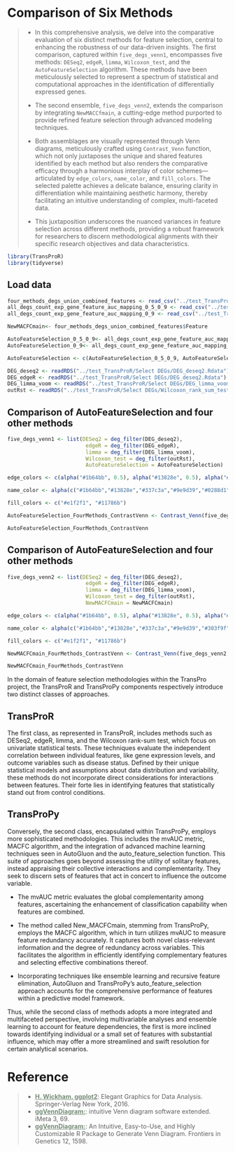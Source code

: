# Comparison of Six Methods
>* In this comprehensive analysis, we delve into the comparative evaluation of six distinct methods for feature selection, central to enhancing the robustness of our data-driven insights. The first comparison, captured within `five_degs_venn1`, encompasses five methods: `DESeq2`, `edgeR`, `limma`, `Wilcoxon_test`, and the `AutoFeatureSelection` algorithm. These methods have been meticulously selected to represent a spectrum of statistical and computational approaches in the identification of differentially expressed genes.
>
>* The second ensemble, `five_degs_venn2`, extends the comparison by integrating `NewMACCfmain`, a cutting-edge method purported to provide refined feature selection through advanced modeling techniques.
>
>* Both assemblages are visually represented through Venn diagrams, meticulously crafted using `Contrast_Venn` function, which not only juxtaposes the unique and shared features identified by each method but also renders the comparative efficacy through a harmonious interplay of color schemes—articulated by `edge_colors`, `name_color`, and `fill_colors`. The selected palette achieves a delicate balance, ensuring clarity in differentiation while maintaining aesthetic harmony, thereby facilitating an intuitive understanding of complex, multi-faceted data.
>
>* This juxtaposition underscores the nuanced variances in feature selection across different methods, providing a robust framework for researchers to discern methodological alignments with their specific research objectives and data characteristics.

```r
library(TransProR)
library(tidyverse)
```

## Load data
```r
four_methods_degs_union_combined_features <- read_csv("../test_TransProR/four_methods_degs_union_combined_features.csv")
all_degs_count_exp_gene_feature_auc_mapping_0_5_0_9 <- read_csv("../test_TransProR/all_degs_count_exp_gene_feature_auc_mapping_0.5_0.9.csv")
all_degs_count_exp_gene_feature_auc_mapping_0_9 <- read_csv("../test_TransProR/all_degs_count_exp_gene_feature_auc_mapping_0.9.csv")

NewMACFCmain<- four_methods_degs_union_combined_features$Feature

AutoFeatureSelection_0_5_0_9<- all_degs_count_exp_gene_feature_auc_mapping_0_5_0_9$Gene
AutoFeatureSelection_0_9<- all_degs_count_exp_gene_feature_auc_mapping_0_9$Gene

AutoFeatureSelection <- c(AutoFeatureSelection_0_5_0_9, AutoFeatureSelection_0_9)

DEG_deseq2 <- readRDS("../test_TransProR/Select DEGs/DEG_deseq2.Rdata")
DEG_edgeR <- readRDS("../test_TransProR/Select DEGs/DEG_deseq2.Rdata")
DEG_limma_voom <- readRDS("../test_TransProR/Select DEGs/DEG_limma_voom.Rdata")
outRst <- readRDS("../test_TransProR/Select DEGs/Wilcoxon_rank_sum_testoutRst.Rdata")

```


## Comparison of AutoFeatureSelection and four other methods
```r
five_degs_venn1 <- list(DESeq2 = deg_filter(DEG_deseq2), 
                         edgeR = deg_filter(DEG_edgeR), 
                         limma = deg_filter(DEG_limma_voom), 
                         Wilcoxon_test = deg_filter(outRst),
                         AutoFeatureSelection = AutoFeatureSelection)

edge_colors <- c(alpha("#1b64bb", 0.5), alpha("#13828e", 0.5), alpha("#337c3a", 0.5), alpha("#9e9d39", 0.5), alpha("#0288d1", 0.5))

name_color <- alpha(c("#1b64bb","#13828e","#337c3a","#9e9d39","#0288d1"), 0.8)

fill_colors <- c("#e1f2f1", "#11786b")

AutoFeatureSelection_FourMethods_ContrastVenn <- Contrast_Venn(five_degs_venn1, edge_colors, name_color, fill_colors, label_size = 2.5)

AutoFeatureSelection_FourMethods_ContrastVenn
```

## Comparison of AutoFeatureSelection and four other methods
```r
five_degs_venn2 <- list(DESeq2 = deg_filter(DEG_deseq2), 
                         edgeR = deg_filter(DEG_edgeR), 
                         limma = deg_filter(DEG_limma_voom), 
                         Wilcoxon_test = deg_filter(outRst),
                         NewMACFCmain = NewMACFCmain)

edge_colors <- c(alpha("#1b64bb", 0.5), alpha("#13828e", 0.5), alpha("#337c3a", 0.5), alpha("#9e9d39", 0.5), alpha("#303f9f", 0.5))

name_color <- alpha(c("#1b64bb","#13828e","#337c3a","#9e9d39","#303f9f"), 0.8)

fill_colors <- c("#e1f2f1", "#11786b")

NewMACFCmain_FourMethods_ContrastVenn <- Contrast_Venn(five_degs_venn2, edge_colors, name_color, fill_colors, label_size = 2.5)

NewMACFCmain_FourMethods_ContrastVenn
```


::: {.callout-note}
In the domain of feature selection methodologies within the TransPro project, the TransProR and TransProPy components respectively introduce two distinct classes of approaches.
:::

::: {.panel-tabset}


## TransProR
The first class, as represented in TransProR, includes methods such as DESeq2, edgeR, limma, and the Wilcoxon rank-sum test, which focus on univariate statistical tests. These techniques evaluate the independent correlation between individual features, like gene expression levels, and outcome variables such as disease status. Defined by their unique statistical models and assumptions about data distribution and variability, these methods do not incorporate direct considerations for interactions between features. Their forte lies in identifying features that statistically stand out from control conditions.

## TransProPy
Conversely, the second class, encapsulated within TransProPy, employs more sophisticated methodologies. This includes the mvAUC metric, MACFC algorithm, and the integration of advanced machine learning techniques seen in AutoGluon and the auto_feature_selection function. This suite of approaches goes beyond assessing the utility of solitary features, instead appraising their collective interactions and complementarity. They seek to discern sets of features that act in concert to influence the outcome variable.

* The mvAUC metric evaluates the global complementarity among features, ascertaining the enhancement of classification capability when features are combined.

* The method called New_MACFCmain, stemming from TransProPy, employs the MACFC algorithm, which in turn utilizes mvAUC to measure feature redundancy accurately. It captures both novel class-relevant information and the degree of redundancy across variables. This facilitates the algorithm in efficiently identifying complementary features and selecting effective combinations thereof.

* Incorporating techniques like ensemble learning and recursive feature elimination, AutoGluon and TransProPy’s auto_feature_selection approach accounts for the comprehensive performance of features within a predictive model framework.

:::

::: {.callout-tip}
Thus, while the second class of methods adopts a more integrated and multifaceted perspective, involving multivariable analyses and ensemble learning to account for feature dependencies, the first is more inclined towards identifying individual or a small set of features with substantial influence, which may offer a more streamlined and swift resolution for certain analytical scenarios.
:::




# Reference
>   - <a href="https://ggplot2.tidyverse.org/" style="color: #758b76; font-weight: bold;">H. Wickham. ggplot2</a>: Elegant Graphics for Data Analysis. Springer-Verlag New York, 2016.
>   - <a href="https://onlinelibrary.wiley.com/doi/full/10.1002/imt2.177" style="color: #758b76; font-weight: bold;">ggVennDiagram:</a>: intuitive Venn diagram software extended. iMeta 3, 69.
>   - <a href="https://www.frontiersin.org/journals/genetics/articles/10.3389/fgene.2021.706907/full" style="color: #758b76; font-weight: bold;">ggVennDiagram:</a>: An Intuitive, Easy-to-Use, and Highly Customizable R Package to Generate Venn Diagram. Frontiers in Genetics 12, 1598.
